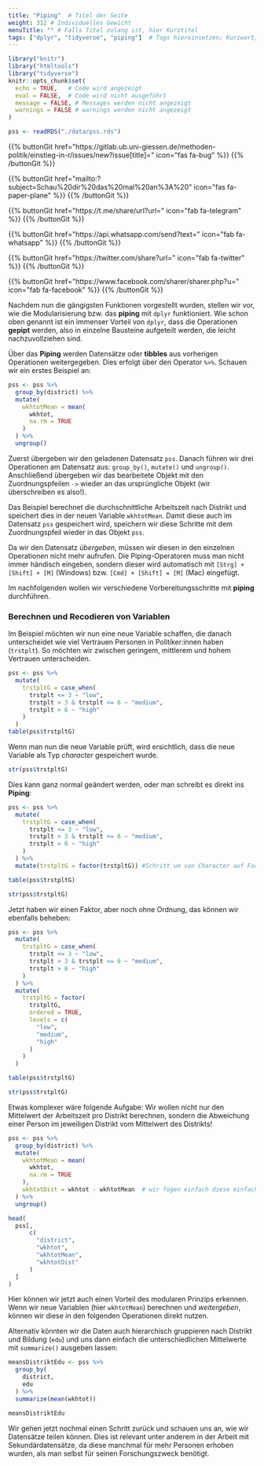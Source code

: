 ```yaml
---
title: "Piping"  # Titel der Seite
weight: 312 # Individuelles Gewicht 
menuTitle: "" # Falls Titel zulang ist, hier Kurztitel
tags: ["dplyr", "tidyverse", "piping"]  # Tags hiereinsetzen; Kurzwort, was auf der Seite passsiert
---
```

```r
library("knitr")
library("htmltools")
library("tidyverse")
knitr::opts_chunk$set(
  echo = TRUE,   # Code wird angezeigt
  eval = FALSE,  # Code wird nicht ausgeführt
  message = FALSE, # Messages werden nicht angezeigt
  warnings = FALSE # warnings werden nicht angezeigt
)

pss <- readRDS("./data/pss.rds")
```

{{% buttonGit href=\"https\:\/\/gitlab.ub.uni-giessen.de\/methoden-politik\/einstieg-in-r\/issues\/new?issue[title]=\" icon=\"fas fa-bug\" %}} {{% /buttonGit %}} 

{{% buttonGit href=\"mailto\:?subject=Schau\%20dir\%20das\%20mal\%20an\%3A\%20\" icon=\"fas fa-paper-plane\" %}} {{% /buttonGit %}}

{{% buttonGit href=\"https\:\/\/t.me\/share\/url?url=\" icon=\"fab fa-telegram\" %}} {{% /buttonGit %}}

{{% buttonGit href=\"https\:\/\/api.whatsapp.com\/send?text=\" icon=\"fab fa-whatsapp\" %}} {{% /buttonGit %}}

{{% buttonGit href=\"https\:\/\/twitter.com\/share?url=\" icon=\"fab fa-twitter\" %}} {{% /buttonGit %}}

{{% buttonGit href=\"https\:\/\/www.facebook.com\/sharer\/sharer.php?u=\" icon=\"fab fa-facebook\" %}} {{% /buttonGit %}}

Nachdem nun die gängigsten Funktionen vorgestellt wurden, stellen wir vor, wie die Modularisierung bzw. das **piping** mit `dplyr` funktioniert. Wie schon oben genannt ist ein immenser Vorteil von `dplyr`, dass die Operationen **gepipt** werden, also in einzelne Bausteine aufgeteilt werden, die leicht nachzuvollziehen sind. 

Über das **Piping** werden Datensätze oder **tibbles** aus vorherigen Operationen weitergegeben. Dies erfolgt über den Operator `%>%`. Schauen wir ein erstes Beispiel an:
``` r
pss <- pss %>%
  group_by(district) %>%
  mutate(
    wkhtotMean = mean(
      wkhtot, 
      na.rm = TRUE
    )
  ) %>%
  ungroup() 
```
Zuerst übergeben wir den geladenen Datensatz `pss`. Danach führen wir drei Operationen am Datensatz aus: `group_by()`, `mutate()` und `ungroup()`. Anschließend übergeben wir das bearbeitete Objekt mit den Zuordnungspfeilen `->` wieder an das ursprüngliche Objekt (wir überschreiben es also!). 

Das Beispiel berechnet die durchschnittliche Arbeitszeit nach Distrikt und speichert dies in der neuen Variable `wkhtotMean`. Damit diese auch im Datensatz `pss` gespeichert wird, speichern wir diese Schritte mit dem Zuordnungspfeil wieder in das Objekt `pss`. 

Da wir den Datensatz *übergeben*, müssen wir diesen in den einzelnen Operationen nicht mehr aufrufen. Die Piping-Operatoren muss man nicht immer händisch eingeben, sondern dieser wird automatisch mit `[Strg] + [Shift] + [M]` (Windows) bzw. `[Cmd] + [Shift] = [M]` (Mac) eingefügt.

Im nachfolgenden wollen wir verschiedene Vorbereitungsschritte mit **piping** durchführen.

### Berechnen und Recodieren von Variablen
Im Beispiel möchten wir nun eine neue Variable schaffen, die danach unterscheidet wie viel Vertrauen Personen in Politiker:innen haben (`trstplt`). So möchten wir zwischen geringem, mittlerem und hohem Vertrauen unterscheiden.

```r
pss <- pss %>%
  mutate(
    trstpltG = case_when(
      trstplt <= 3 ~ "low", 
      trstplt > 3 & trstplt <= 6 ~ "medium", 
      trstplt > 6 ~ "high"
    )
  )
table(pss$trstpltG)
```

Wenn man nun die neue Variable prüft, wird ersichtlich, dass die neue Variable als Typ *character* gespeichert wurde.
```r
str(pss$trstpltG)
```

Dies kann ganz normal geändert werden, oder man schreibt es direkt ins **Piping**:
```r
pss <- pss %>%
  mutate(
    trstpltG = case_when(
      trstplt <= 3 ~ "low", 
      trstplt > 3 & trstplt <= 6 ~ "medium", 
      trstplt > 6 ~ "high"
    )
  ) %>% 
  mutate(trstpltG = factor(trstpltG)) #Schritt um von Character auf Factor zu kommen!

table(pss$trstpltG)

str(pss$trstpltG)
```

Jetzt haben wir einen Faktor, aber noch ohne Ordnung, das können wir ebenfalls beheben:
```r
pss <- pss %>%
  mutate(
    trstpltG = case_when(
      trstplt <= 3 ~ "low", 
      trstplt > 3 & trstplt <= 6 ~ "medium", 
      trstplt > 6 ~ "high"
    )
  ) %>% 
  mutate(
    trstpltG = factor(
      trstpltG,
      ordered = TRUE, 
      levels = c(
        "low", 
        "medium", 
        "high"
      )
    ) 
  )

table(pss$trstpltG)

str(pss$trstpltG)
```

Etwas komplexer wäre folgende Aufgabe: Wir wollen nicht nur den Mittelwert der Arbeitszeit pro Distrikt berechnen, sondern die Abweichung einer Person im jeweiligen Distrikt vom Mittelwert des Distrikts!

```r
pss <- pss %>%
  group_by(district) %>%
  mutate(
    wkhtotMean = mean(
      wkhtot, 
      na.rm = TRUE
    ),
    wkhtotDist = wkhtot - wkhtotMean  # wir fügen einfach diese einfache Berechnung des Abstands hinzu
  ) %>%
  ungroup()

head(
  pss[, 
      c(
        "district", 
        "wkhtot",
        "wkhtotMean",
        "wkhtotDist"
      )
  ]
)
```

Hier können wir jetzt auch einen Vorteil des modularen Prinzips erkennen. Wenn wir neue Variablen (hier `wkhtotMean`) berechnen und *weitergeben*, können wir diese in den folgenden Operationen direkt nutzen.

Alternativ könnten wir die Daten auch hierarchisch gruppieren nach Distrikt und Bildung (`edu`) und uns dann einfach die unterschiedlichen Mittelwerte mit `summarize()` ausgeben lassen:

```r
meansDistriktEdu <- pss %>%
  group_by(
    district,
    edu
  ) %>%
  summarize(mean(wkhtot)) 

meansDistriktEdu
```

Wir gehen jetzt nochmal einen Schritt zurück und schauen uns an, wie wir Datensätze teilen können. Dies ist relevant unter anderem in der Arbeit mit Sekundärdatensätze, da diese manchmal für mehr Personen erhoben wurden, als man selbst für seinen Forschungszweck benötigt. 
